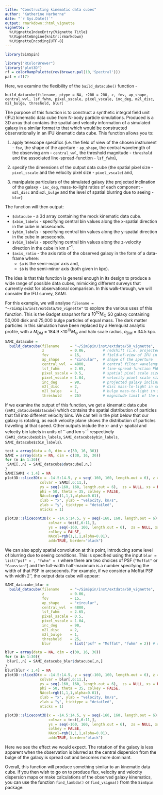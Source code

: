 ```yaml
---
title: "Constructing kinematic data cubes"
author: "Katherine Harborne"
date: "`r Sys.Date()`"
output: rmarkdown::html_vignette
vignette: >
  %\VignetteIndexEntry{Vignette Title}
  %\VignetteEngine{knitr::rmarkdown}
  %\VignetteEncoding{UTF-8}
---
```


``` r
library(SimSpin)
```

``` r
library("RColorBrewer")
library("plot3D")
rf = colorRampPalette(rev(brewer.pal(10,'Spectral')))
pal = rf(7)
```

Here, we examine the flexibility of the `build_datacube()` function - 

`build_datacube(filename, ptype = NA, r200 = 200, z, fov, ap_shape, central_wvl, lsf_fwhm, pixel_sscale, pixel_vscale, inc_deg, m2l_disc, m2l_bulge, threshold, blur)`

The purpose of this function is to construct a synthetic integral field unit (IFU) kinematic data cube from N-body particle simulations. Produced is a 3D array that contains the spatial and velocity information of a simulated galaxy in a similar format to that which would be constructed observationally in an IFU kinematic data cube. This function allows you to:

1. apply telescope specifics (i.e. the field of view of the chosen instrument - `fov`, the shape of the aperture - `ap_shape`, the central wavelength of the observing arm - `central_wvl`, the threshold magnitude - `threshold` and the associated line-spread-function - `lsf_fwhm`),

1. specify the dimensions of the output data cube (the spatial pixel size - `pixel_sscale` and the velocity pixel size - `pixel_vscale`) and,

1. manipulate particulars of the simulated galaxy (the projected inclination of the galaxy - `inc_deg`, mass-to-light ratios of each component - `m2l_disc` and `m2l_bulge` and the level of spatial blurring due to seeing - `blur`)

The function will then output:

* `$datacube` - a 3d array containing the mock kinematic data cube.
* `$xbin_labels` - specifying central bin values along the x-spatial direction in the cube in arcseconds.
* `$ybin_labels` - specifying central bin values along the y-spatial direction in the cube in arcseconds.
* `$vbin_labels` - specifying central bin values along the z-velocity direction in the cube in km s$^{-1}$.
* `$axis_ratio` - the axis ratio of the observed galaxy in the form of a data-frame where:
    * `$a` is the semi-major axis and,
    * `$b` is the semi-minor axis (both given in kpc).

The idea is that this function is general enough in its design to produce a wide range of possible data cubes, mimicking different surveys that currently exist for observational comparison. In this walk-through, we will consider the IFU survey, SAMI. 

For this example, we will analyse `filename = "~/SimSpin/inst/extdata/S0_vignette"` to explore the various uses of this function. This is the Gadget snapshot for a $10^{10} M_{\odot}$ S0 galaxy containing 50,000 disk and 75,000 bulge particles of equal mass. The dark matter particles in this simulation have been replaced by a Hernquist analytic profile, with a $M_{DM}$ = 184.9 $\times 10^{10} M_{\odot}$ and halo scale radius, $a_{DM}$ = 34.5 kpc. 

``` r
SAMI_datacube = 
  build_datacube(filename     = "~/SimSpin/inst/extdata/S0_vignette",
                 z            = 0.06,        # redshift (i.e. projected distance)
                 fov          = 15,          # field-of-view of IFU in ''
                 ap_shape     = "circular",  # shape of the aperture 
                 central_wvl  = 4800,        # central filter wavelength in angstroms
                 lsf_fwhm     = 2.65,        # line-spread-function FWHM in angstroms
                 pixel_sscale = 0.5,         # spatial pixel scale size in ''
                 pixel_vscale = 1.04,        # velocity pixel scale size in angstroms
                 inc_deg      = 90,          # projected galaxy inclination in degrees
                 m2l_disc     = 2,           # disc mass-to-light in solar units
                 m2l_bulge    = 1,           # bulge mass-to-light in solar units
                 threshold    = 25)          # magnitude limit of the observation
```

If we examine the output of this function, we get a kinematic data cube (`SAMI_datacube$datacube`) which contains the spatial distribution of particles that fall into different velocity bins. We can tell in the plot below that our galaxy is rotating, as each velocity plane shows the distribution of particles travelling at that speed. Other outputs include the x- and y- spatial and velocity bin labels in units of '' and km s$^{-1}$ respectively (`SAMI_datacube$xbin_labels`, `SAMI_datacube$ybin_labels`, `SAMI_datacube$zbin_labels`). 

```r
test = array(data = 0, dim = c(30, 16, 30))
SAMI = array(data = NA, dim = c(30, 16, 30))
for (n in 1:30){
 SAMI[,,n] = SAMI_datacube$datacube[,n,] 
}
SAMI[SAMI < 1.4] = NA
plot3D::slice3D(x = -14.5:14.5, y = seq(-160, 160, length.out = 6), z = -14.5:14.5, 
                colvar = SAMI[,6:11,], 
                ys = seq(-160, 160, length.out = 6),  zs = NULL, xs = NULL,
                phi = 50, theta = 35, colkey = FALSE,
                NAcol=rgb(1,1,1,alpha=0.01),
                xlab = "x", ylab = "velocity, km/s",
                zlab = "y", ticktype = "detailed",
                nticks = 1)

plot3D::slicecont3D(x = -14.5:14.5, y = seq(-160, 160, length.out = 6), z = -14.5:14.5, 
                    colvar = test[,6:11,], 
                    ys = seq(-160, 160, length.out = 6),  zs = NULL, xs = NULL,
                    colkey = FALSE,
                    NAcol=rgb(1,1,1,alpha=0.01),
                    add=TRUE, border="black")
```

We can also apply spatial convolution at this point, introducing some level of blurring due to seeing conditions. This is specified using the input `blur = list("psf" = , "fwhm" = )` where there are two choices of PSF (`"Moffat"` or `"Gaussian"`) and the full-width half-maximum is a number specifying the width of that PSF in arcseconds. For example, if we consider a Moffat PSF with width 2'', the output data cube will appear:

``` r
SAMI_datacube_blur = 
  build_datacube(filename     = "~/SimSpin/inst/extdata/S0_vignette",
                 z            = 0.06,       
                 fov          = 15,         
                 ap_shape     = "circular",  
                 central_wvl  = 4800,      
                 lsf_fwhm     = 2.65,     
                 pixel_sscale = 0.5,         
                 pixel_vscale = 1.04,        
                 inc_deg      = 90,           
                 m2l_disc     = 2,           
                 m2l_bulge    = 1,           
                 threshold    = 25,          
                 blur         = list("psf" = "Moffat", "fwhm" = 2)) # specifying the PSF and fwhm
```

```r
blur = array(data = NA, dim = c(30, 16, 30))
for (n in 1:30){
 blur[,,n] = SAMI_datacube_blur$datacube[,n,] 
}
blur[blur < 1.4] = NA
plot3D::slice3D(x = -14.5:14.5, y = seq(-160, 160, length.out = 6), z = -14.5:14.5, 
                colvar = blur[,6:11,], 
                ys = seq(-160, 160, length.out = 6),  zs = NULL, xs = NULL,
                phi = 50, theta = 35, colkey = FALSE,
                NAcol=rgb(1,1,1,alpha=0.01),
                xlab = "x", ylab = "velocity, km/s",
                zlab = "y", ticktype = "detailed",
                nticks = 1)

plot3D::slicecont3D(x = -14.5:14.5, y = seq(-160, 160, length.out = 6), z = -14.5:14.5, 
                    colvar = test[,6:11,], 
                    ys = seq(-160, 160, length.out = 6),  zs = NULL, xs = NULL,
                    colkey = FALSE,
                    NAcol=rgb(1,1,1,alpha=0.01),
                    add=TRUE, border="black")
```

Here we see the effect we would expect. The rotation of the galaxy is less apparent when the observation is blurred as the central dispersion from the bulge of the galaxy is spread out and becomes more dominant. 

Overall, this function will produce something similar to an kinematic data cube. If you then wish to go on to produce flux, velocity and velocity dispersion maps or make calculations of the observed galaxy kinematics, you can use the function `find_lambda()` or `find_vsigma()` from the `SimSpin` package. 
